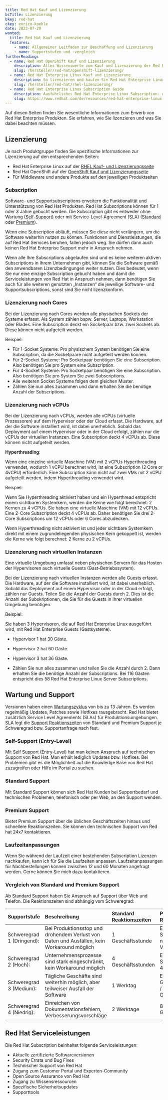 ```yaml
---
title: Red Hat Kauf und Lizenzierung
bcTitle: Lizenzierung
bkey: red-hat
ckey: enrico-koehle
date: 2023-07-20
wanted:
  title: Red Hat Kauf und Lizenzierung
  features:
    - name: Allgemeiner Leitfaden zur Beschaffung und Lizenzierung
    - name: Supportstufen und -vergleich
furtherReading:
  - name: Red Hat OpenShift Kauf und Lizenzierung
    description: Alles Wissenswerte zum Kauf und Lizenzierung der Red Hat OpenShift.
    slug: /hersteller/red-hat/openshift-lizenzierung/
  - name: Red Hat Enterprise Linux Kauf und Lizenzierung
    description: So lizenzieren und kaufen Sie Red Hat Enterprise Linux (RHEL).
    slug: /hersteller/red-hat/rhel-lizenzierung/
  - name: Red Hat Enterprise Linux Subscription Guide
    description: Ausführliches Red Hat Enterprise Linux Subscription- und Lizenzierungs-PDF.
    slug: https://www.redhat.com/de/resources/red-hat-enterprise-linux-subscription-guide
---
```




<Intro>


Auf diesen Seiten finden Sie wesentliche Informationen zum Erwerb von Red Hat Enterprise Produkten. Sie erfahren, wie Sie lizenzieren und was Sie dabei beachten müssen.

</Intro>

<TOC />

## Lizenzierung

<Info>

Je nach Produktgruppe finden Sie spezifische Informationen zur Lizenzierung auf den entsprechenden Seiten:

- Red Hat Enterprise Linux auf der [RHEL Kauf- und Lizenzierungsseite](/hersteller/red-hat/lizenzierung/)
- Red Hat OpenShift auf der [OpenShift Kauf und Lizenzierungsseite](/hersteller/red-hat/openshift-lizenzierung/)
- Für Middleware und andere Produkte auf den jeweiligen Produktseiten

</Info>

### Subscription

Software- und Supportsubscriptions erweitern die Funktionalität und Unterstützung von Red Hat Produkten. Red Hat Subscriptions können für 1 oder 3 Jahre gebucht werden. Die Subscription gibt es entweder ohne Wartung [(Self-Support)](#self-support-entry-level) oder mit Service-Level-Agreement (SLA) ([Standard](/hersteller/red-hat/lizenzierung/#standard-support) oder [Premium](/hersteller/red-hat/lizenzierung/#premium-support)).

Wenn eine Subscription abläuft, müssen Sie diese nicht verlängern, um die Software weiterhin nutzen zu können. Funktionen und Dienstleistungen, die auf Red Hat Services beruhen, fallen jedoch weg. Sie dürfen dann auch keinen Red Hat Enterprise Support mehr in Anspruch nehmen.

Wenn alle Ihre Subscriptions abgelaufen sind und es keine weiteren aktiven Subscriptions in Ihrem Unternehmen gibt, können Sie die Software gemäß den anwendbaren Lizenzbedingungen weiter nutzen. Dies bedeutet, wenn Sie nur eine einzige Subscription gebucht haben und damit die Serviceleistungen von Red Hat in Anspruch nehmen, dann benötigen Sie auch für alle weiteren genutzten „Instanzen“ die jeweilige Software- und Supportsubscriptions, sonst sind Sie nicht lizenzkonform.


### Lizenzierung nach Cores

Bei der Lizenzierung nach Cores werden alle physischen Sockets der Systeme erfasst. Als System zählen bspw. Server, Laptops, Workstation oder Blades. Eine Subscription deckt ein Socketpaar bzw. zwei Sockets ab. Diese können nicht aufgeteilt werden.

Beispiel:

- Für 1-Socket Systeme: Pro physischem System benötigen Sie eine Subscription, da die Socketpaare nicht aufgeteilt werden können.
- Für 2-Socket Systeme: Pro Socketpaar benötigen Sie eine Subscription. Also benötigen Sie pro System eine Subscription.
- Für 4-Socket Systeme: Pro Socketpaar benötigen Sie eine Subscription. Also benötigen Sie pro System Sie zwei Subscriptions.
- Alle weiteren Socket Systeme folgen dem gleichen Muster.
- Zählen Sie nun alles zusammen und dann erhalten Sie die benötige Anzahl der Subscriptions.


### Lizenzierung nach vCPUs

Bei der Lizenzierung nach vCPUs, werden alle vCPUs (virtuelle Prozessoren) auf dem Hypervisor oder der Cloud erfasst. Die Hardware, auf der die Software installiert wird, ist dabei unerheblich. Sobald das Deployment auf einem Hypervisor oder in der Cloud erfolgt, zählen nur die vCPUs der virtuellen Instanzen. Eine Subscription deckt 4 vCPUs ab. Diese können nicht aufgeteilt werden.

**Hyperthreading**:

Wenn eine einzelne virtuelle Maschine (VM) mit 2 vCPUs Hyperthreading verwendet, wodurch 1 vCPU berechnet wird, ist eine Subscription (2 Core or 4vCPU) erforderlich. Eine Subscription kann nicht auf zwei VMs mit 2 vCPU aufgeteilt werden, indem Hyperthreading verwendet wird.

Beispiel:

Wenn Sie Hyperthreading aktiviert haben und ein Hyperthread entspricht einem sichtbaren Systemkern, werden die Kerne wie folgt berechnet: 2 Kernen zu 4 vCPUs. Sie haben eine virtuelle Maschine (VM) mit 12 vCPUs. Eine 2-Core Subscription deckt 4 vCPUs ab. Daher benötigen Sie drei 2-Core Subscriptions um 12 vCPUs oder 6 Cores abzudecken.

<Info>

Wenn Hyperthreading nicht aktiviert ist und jeder sichtbare Systemkern direkt mit einem zugrundeliegenden physischen Kern gekoppelt ist, werden die Kerne wie folgt berechnet: 2 Kerne zu 2 vCPUs.

</Info>

### Lizenzierung nach virtuellen Instanzen

Eine virtuelle Umgebung umfasst neben physischen Servern für das Hosten der Hypervisoren auch virtuelle Guests (Gast-Betriebssystem).

Bei der Lizenzierung nach virtuellen Instanzen werden alle Guests erfasst. Die Hardware, auf der die Software installiert wird, ist dabei unerheblich. Sobald das Deployment auf einem Hypervisor oder in der Cloud erfolgt, zählen nur Guests. Teilen Sie die Anzahl der Guests durch 2. Dies ist die Anzahl der Subskriptionen, die Sie für die Guests in Ihrer virtuellen Umgebung benötigen.

Beispiel:

Sie haben 3 Hypervisoren, die auf Red Hat Enterprise Linux ausgeführt wird, mit Red Hat Enterprise Guests (Gastsysteme).

- Hypervisor 1 hat 30 Gäste.
- Hypervisor 2 hat 60 Gäste.
- Hypervisor 3 hat 36 Gäste.

- Zählen Sie nun alles zusammen und teilen Sie die Anzahl durch 2. Dann erhalten Sie die benötige Anzahl der Subscriptions. Bei 116 Gästen entspricht dies 58 Red Hat Enterprise Linux Server Subscriptions.

## Wartung und Support

Versionen haben einen [Wartungszyklus](https://access.redhat.com/support/policy/updates/errata) von bis zu 13 Jahren. Es werden regelmäßig Updates, Patches sowie Hotfixes rausgebracht. Red Hat bietet zusätzlich Service Level Agreements (SLAs) für Produktionsumgebungen. SLA legt die [Support Reaktionszeiten](/hersteller/red-hat/lizenzierung/#vergleich-von-standard-und-premium-support) von Standard und Premium Support je Schweregrad bzw. Supportanfrage nach fest.

### Self-Support (Entry-Level)

Mit Self Support (Entry-Level) hat man keinen Anspruch auf technischen Support von Red Hat. Man erhält lediglich Updates bzw. Hotfixes. Bei Problemen gibt es die Möglichkeit auf die Knowledge Base von Red Hat zuzugreifen oder Hilfe im Portal zu suchen.

### Standard Support

Mit Standard Support können sich Red Hat Kunden bei Supportbedarf und technischen Problemen, telefonisch oder per Web, an den Support wenden.

### Premium Support

Bietet Premium Support über die üblichen Geschäftszeiten hinaus und schnellere Reaktionszeiten. Sie können den technischen Support von Red hat 24x7 kontaktieren.

### Laufzeitanpassungen

Wenn Sie während der Laufzeit einer bestehenden Subscription Lizenzen nachkaufen, kann ich für Sie die Laufzeiten anpassen. Laufzeitanpassungen für Nachbestellungen können zwischen 12 und 60 Monaten angefragt werden. Gerne können Sie mich dazu kontaktieren.

### Vergleich von Standard und Premium Support

Ab Standard Support haben Sie Anspruch auf Support über Web und Telefon. Die Reaktionszeiten sind abhängig vom Schweregrad:

|Supportstufe|Beschreibung|Standard Reaktionszeiten|Premium Reaktionszeiten|
|:---|:---|:---|:---|
|Schweregrad 1 (Dringend):|Bei Produktionsstop und drohendem Verlust von Daten und Ausfällen, kein Workaround möglich|1 Geschäftsstunde|Erste Reaktion: 1 Stunde / Folge: nach Vereinbarung|
|Schweregrad 2 (Hoch):|Unternehmensprozesse sind stark eingeschränkt, kein Workaround möglich|4 Geschäftsstunden|Erste Reaktion: 2 Stunden / Folge: 4 Stunden|
|Schweregrad 3 (Medium):|Tägliche Geschäfte sind weiterhin möglich, aber teilweiser Ausfall der Software|1 Werktag|Erste Reaktion: 4 Geschäftsstunden / Folge: 8 Geschäftsstunden|
|Schweregrad 4 (Niedrig):|Einreichen von Dokumentationsfehlern, Verbesserungsvorschläge|2 Werktage|8 Geschäftsstunden|

## Red Hat Serviceleistungen

Die Red Hat Subscription beinhaltet folgende Serviceleistungen:

- Aktuelle zertifizierte Softwareversionen
- Security Errata und Bug Fixes
- Technischer Support von Red Hat
- Zugang zum Customer Portal und Experten-Community
- Open Source Assurance von Red Hat
- Zugang zu Wissensressourcen
- Spezifische Sicherheitsupdates
- Supporttools
